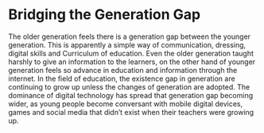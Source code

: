 # Bridging the Generation Gap

The older generation feels there is a generation gap between the younger generation. This is apparently a simple way of communication, dressing, digital skills and Curriculum of education. Even the older generation taught harshly to give an information to the learners, on the other hand of younger generation feels so advance in education and information through the internet.
In the field of education, the existence gap in generation are continuing to grow up unless the changes of generation are adopted. The dominance of digital technology has spread that generation gap becoming wider, as young people become conversant with mobile digital devices, games and social media that didn’t exist when their teachers were growing up.